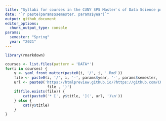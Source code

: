 ```yaml
---
title: "Syllabi for courses in the CUNY SPS Master's of Data Science program"
date: "`r paste(params$semester, params$year)`"
output: github_document
editor_options: 
  chunk_output_type: console
params:
  semester: "Spring"
  year: "2021"
---
```


```r
library(rmarkdown)

courses <- list.files(pattern = 'DATA*')
for(i in courses) {
	y <- yaml_front_matter(paste0(i, '/', i, '.Rmd'))
	file <- paste0(i, '/', i, '-', params$year, '-', params$semester, '.html')
	url <- paste0('https://htmlpreview.github.io/?https://github.com/CUNY-MSDS/syllabi/blob/main/',
				   file , ')')
	if(file.exists(file)) {
		cat(paste0('* [', y$title, '](', url, ')\n'))
	} else {
		cat(y$title)
	}
}
```
